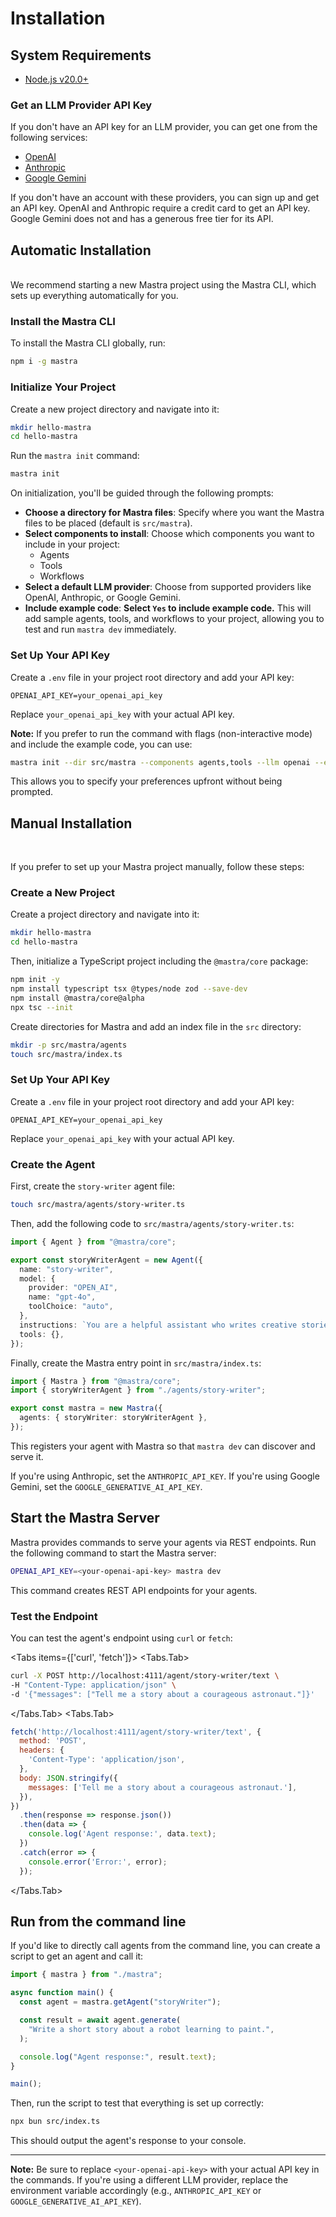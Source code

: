 
# Installation

## System Requirements

- [Node.js v20.0+](https://nodejs.org/)

### Get an LLM Provider API Key

If you don't have an API key for an LLM provider, you can get one from the following services:

- [OpenAI](https://platform.openai.com/)
- [Anthropic](https://console.anthropic.com/settings/keys)
- [Google Gemini](https://ai.google.dev/gemini-api/docs)

If you don't have an account with these providers, you can sign up and get an API key. OpenAI and Anthropic require a credit card to get an API key. Google Gemini does not and has a generous free tier for its API.

## Automatic Installation

<br/>
<Steps>
We recommend starting a new Mastra project using the Mastra CLI, which sets up everything automatically for you.

### Install the Mastra CLI

To install the Mastra CLI globally, run:

```bash copy
npm i -g mastra
```

### Initialize Your Project

Create a new project directory and navigate into it:

```bash copy
mkdir hello-mastra
cd hello-mastra
```

Run the `mastra init` command:

```bash copy
mastra init
```

On initialization, you'll be guided through the following prompts:

- **Choose a directory for Mastra files**: Specify where you want the Mastra files to be placed (default is `src/mastra`).
- **Select components to install**: Choose which components you want to include in your project:
  - Agents
  - Tools
  - Workflows
- **Select a default LLM provider**: Choose from supported providers like OpenAI, Anthropic, or Google Gemini.
- **Include example code**: **Select `Yes` to include example code.** This will add sample agents, tools, and workflows to your project, allowing you to test and run `mastra dev` immediately.

### Set Up Your API Key

Create a `.env` file in your project root directory and add your API key:

```env
OPENAI_API_KEY=your_openai_api_key
```

Replace `your_openai_api_key` with your actual API key.

**Note:** If you prefer to run the command with flags (non-interactive mode) and include the example code, you can use:

```bash copy
mastra init --dir src/mastra --components agents,tools --llm openai --example
```

This allows you to specify your preferences upfront without being prompted.

</Steps>

## Manual Installation

<br/>
<Steps>

If you prefer to set up your Mastra project manually, follow these steps:

### Create a New Project

Create a project directory and navigate into it:

```bash copy
mkdir hello-mastra
cd hello-mastra
```

Then, initialize a TypeScript project including the `@mastra/core` package:

```bash copy npm2yarn
npm init -y
npm install typescript tsx @types/node zod --save-dev
npm install @mastra/core@alpha
npx tsc --init
```

Create directories for Mastra and add an index file in the `src` directory:

```bash copy
mkdir -p src/mastra/agents
touch src/mastra/index.ts
```

### Set Up Your API Key

Create a `.env` file in your project root directory and add your API key:

```env
OPENAI_API_KEY=your_openai_api_key
```

Replace `your_openai_api_key` with your actual API key.

### Create the Agent

First, create the `story-writer` agent file:

```bash copy
touch src/mastra/agents/story-writer.ts
```

Then, add the following code to `src/mastra/agents/story-writer.ts`:

```ts filename="src/mastra/agents/story-writer.ts" showLineNumbers
import { Agent } from "@mastra/core";

export const storyWriterAgent = new Agent({
  name: "story-writer",
  model: {
    provider: "OPEN_AI",
    name: "gpt-4o",
    toolChoice: "auto",
  },
  instructions: `You are a helpful assistant who writes creative stories.`,
  tools: {},
});
```

Finally, create the Mastra entry point in `src/mastra/index.ts`:

```ts filename="src/mastra/index.ts" showLineNumbers
import { Mastra } from "@mastra/core";
import { storyWriterAgent } from "./agents/story-writer";

export const mastra = new Mastra({
  agents: { storyWriter: storyWriterAgent },
});
```

This registers your agent with Mastra so that `mastra dev` can discover and serve it.

If you're using Anthropic, set the `ANTHROPIC_API_KEY`. If you're using Google Gemini,
set the `GOOGLE_GENERATIVE_AI_API_KEY`.

</Steps>

## Start the Mastra Server

Mastra provides commands to serve your agents via REST endpoints. Run the following command to start the Mastra server:

```bash copy
OPENAI_API_KEY=<your-openai-api-key> mastra dev
```

This command creates REST API endpoints for your agents.

### Test the Endpoint

You can test the agent's endpoint using `curl` or `fetch`:

<Tabs items={['curl', 'fetch']}>
  <Tabs.Tab>
```bash copy
curl -X POST http://localhost:4111/agent/story-writer/text \
-H "Content-Type: application/json" \
-d '{"messages": ["Tell me a story about a courageous astronaut."]}'
```
  </Tabs.Tab>
  <Tabs.Tab>
```js copy showLineNumbers
fetch('http://localhost:4111/agent/story-writer/text', {
  method: 'POST',
  headers: {
    'Content-Type': 'application/json',
  },
  body: JSON.stringify({
    messages: ['Tell me a story about a courageous astronaut.'],
  }),
})
  .then(response => response.json())
  .then(data => {
    console.log('Agent response:', data.text);
  })
  .catch(error => {
    console.error('Error:', error);
  });
```
  </Tabs.Tab>
</Tabs>

## Run from the command line

If you'd like to directly call agents from the command line, you can create a script to get an agent and call it:

```ts filename="src/index.ts" showLineNumbers
import { mastra } from "./mastra";

async function main() {
  const agent = mastra.getAgent("storyWriter");

  const result = await agent.generate(
    "Write a short story about a robot learning to paint.",
  );

  console.log("Agent response:", result.text);
}

main();
```

Then, run the script to test that everything is set up correctly:

```bash
npx bun src/index.ts
```

This should output the agent's response to your console.

---

**Note:** Be sure to replace `<your-openai-api-key>` with your actual API key in the commands. If you're using a different LLM provider, replace the environment variable accordingly (e.g., `ANTHROPIC_API_KEY` or `GOOGLE_GENERATIVE_AI_API_KEY`).

